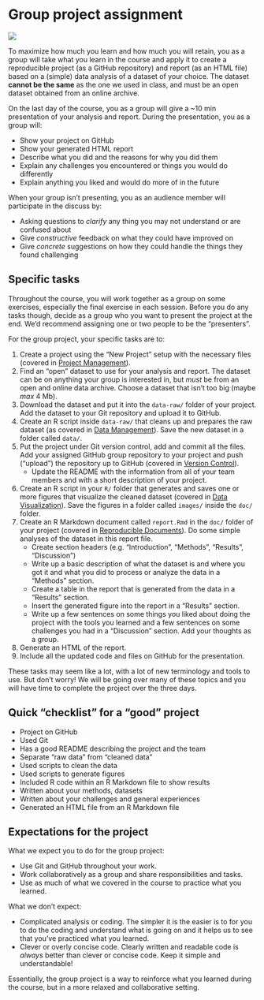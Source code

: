 # Group project assignment {#assignment}

![](https://img.shields.io/badge/document%20status-completed-success?style=flat-square)

To maximize how much you learn and how much you will retain, 
you as a group will take what you learn in the course 
and apply it to create a reproducible project (as a GitHub repository) 
and report (as an HTML file) based on a (simple) data analysis of a dataset of your choice. 
The dataset **cannot be the same** as the one we used in class,
and must be an open dataset obtained from an online archive.

On the last day of the course, 
you as a group will give a ~10 min presentation of your analysis and report.
During the presentation, you as a group will:

- Show your project on GitHub
- Show your generated HTML report
- Describe what you did and the reasons for why you did them
- Explain any challenges you encountered or things you would do differently
- Explain anything you liked and would do more of in the future

When your group isn't presenting, 
you as an audience member will participate in the discuss by:

- Asking questions to *clarify* any thing you may not understand or are confused about
- Give *constructive* feedback on what they could have improved on
- Give *concrete* suggestions on how they could handle the things they found challenging

## Specific tasks

Throughout the course, you will work together as a group on some exercises, 
especially the final exercise in each session. Before you do any tasks though,
decide as a group who you want to present the project at the end. 
We'd recommend assigning one or two people to be the "presenters".

For the group project, your specific tasks are to:

1. Create a project using the "New Project" setup with the necessary files
(covered in [Project Management](project-management.html)).
2. Find an "open" dataset to use for your analysis and report.
The dataset can be on anything your group is interested in, 
but *must* be from an open and online data archive.
Choose a dataset that isn't too big (maybe *max* 4 Mb).
3. Download the dataset and put it into the `data-raw/` folder of your project.
Add the dataset to your Git repository and upload it to GitHub.
4. Create an R script inside `data-raw/` that cleans up and prepares the raw dataset
(as covered in [Data Management](data-management.html)).
Save the new dataset in a folder called `data/`.
5. Put the project under Git version control, add and commit all the files. 
Add your assigned GitHub group repository to your project 
and push ("upload") the repository up to GitHub
(covered in [Version Control](version-control.html)).
    - Update the README with the information from all of your team members 
    and with a short description of your project.
6. Create an R script in your `R/` folder that generates and saves one or more figures that
visualize the cleaned dataset (covered in [Data Visualization](data-visualization.html)). 
Save the figures in a folder called `images/` inside the `doc/` folder.
7. Create an R Markdown document called `report.Rmd` in the `doc/` folder of your project
(covered in [Reproducible Documents](reproducible-documents.html)).
Do some simple analyses of the dataset in this report file.
    - Create section headers (e.g. "Introduction", "Methods", "Results", "Discussion")
    - Write up a basic description of what the dataset is and where you got it
    and what you did to process or analyze the data in a "Methods" section.
    - Create a table in the report that is generated from the data in a "Results"
    section.
    - Insert the generated figure into the report in a "Results" section.
    - Write up a few sentences on some things you liked about doing the project with
    the tools you learned and a few sentences on some challenges you had in a
    "Discussion" section.
    Add your thoughts as a group.
8. Generate an HTML of the report.
9. Include all the updated code and files on GitHub for the presentation.

These tasks may seem like a lot, with a lot of new terminology and tools to use. 
But don't worry! We will be going over many of these topics and you will have time
to complete the project over the three days.

## Quick "checklist" for a "good" project

- Project on GitHub
- Used Git
- Has a good README describing the project and the team
- Separate "raw data" from "cleaned data"
- Used scripts to clean the data
- Used scripts to generate figures
- Included R code within an R Markdown file to show results
- Written about your methods, datasets
- Written about your challenges and general experiences
- Generated an HTML file from an R Markdown file

## Expectations for the project

What we expect you to do for the group project:

- Use Git and GitHub throughout your work.
- Work collaboratively as a group and share responsibilities and tasks.
- Use as much of what we covered in the course to practice what you learned.

What we don't expect:

- Complicated analysis or coding. 
The simpler it is the easier is to for you to do the coding 
and understand what is going on
and it helps us to see that you've practiced what you learned.
- Clever or overly concise code. 
Clearly written and readable code is *always* better than clever or concise code.
Keep it simple and understandable!

Essentially, the group project is a way to reinforce what you learned during the course,
but in a more relaxed and collaborative setting.
